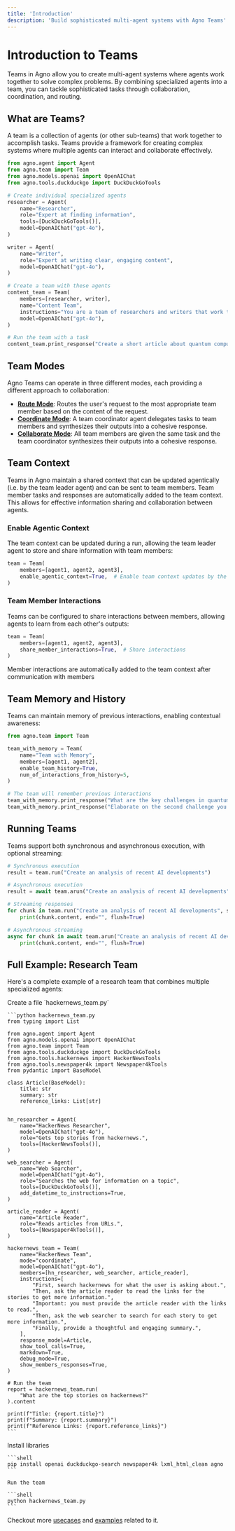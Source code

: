 ```yaml
---
title: 'Introduction'
description: 'Build sophisticated multi-agent systems with Agno Teams'
---
```


# Introduction to Teams

Teams in Agno allow you to create multi-agent systems where agents work together to solve complex problems. By combining specialized agents into a team, you can tackle sophisticated tasks through collaboration, coordination, and routing.

## What are Teams?

A team is a collection of agents (or other sub-teams) that work together to accomplish tasks. Teams provide a framework for creating complex systems where multiple agents can interact and collaborate effectively.

```python
from agno.agent import Agent
from agno.team import Team
from agno.models.openai import OpenAIChat
from agno.tools.duckduckgo import DuckDuckGoTools

# Create individual specialized agents
researcher = Agent(
    name="Researcher",
    role="Expert at finding information",
    tools=[DuckDuckGoTools()],
    model=OpenAIChat("gpt-4o"),
)

writer = Agent(
    name="Writer",
    role="Expert at writing clear, engaging content",
    model=OpenAIChat("gpt-4o"),
)

# Create a team with these agents
content_team = Team(
    members=[researcher, writer],
    name="Content Team",
    instructions="You are a team of researchers and writers that work together to create high-quality content.",
    model=OpenAIChat("gpt-4o"),
)

# Run the team with a task
content_team.print_response("Create a short article about quantum computing")
```

## Team Modes

Agno Teams can operate in three different modes, each providing a different approach to collaboration:

- [**Route Mode**](/teams/route): Routes the user's request to the most appropriate team member based on the content of the request.
- [**Coordinate Mode**](/teams/coordinate): A team coordinator agent delegates tasks to team members and synthesizes their outputs into a cohesive response.
- [**Collaborate Mode**](/teams/collaborate): All team members are given the same task and the team coordinator synthesizes their outputs into a cohesive response.

## Team Context

Teams in Agno maintain a shared context that can be updated agentically (i.e. by the team leader agent) and can be sent to team members. Team member tasks and responses are automatically added to the team context.
This allows for effective information sharing and collaboration between agents.

### Enable Agentic Context

The team context can be updated during a run, allowing the team leader agent to store and share information with team members:

```python
team = Team(
    members=[agent1, agent2, agent3],
    enable_agentic_context=True,  # Enable team context updates by the team leader agent
)
```

### Team Member Interactions

Teams can be configured to share interactions between members, allowing agents to learn from each other's outputs:

```python
team = Team(
    members=[agent1, agent2, agent3],
    share_member_interactions=True,  # Share interactions
)
```
<Tip>
Member interactions are automatically added to the team context after communication with members
</Tip>

## Team Memory and History

Teams can maintain memory of previous interactions, enabling contextual awareness:

```python
from agno.team import Team

team_with_memory = Team(
    name="Team with Memory",
    members=[agent1, agent2],
    enable_team_history=True,
    num_of_interactions_from_history=5,
)

# The team will remember previous interactions
team_with_memory.print_response("What are the key challenges in quantum computing?")
team_with_memory.print_response("Elaborate on the second challenge you mentioned")
```

## Running Teams

Teams support both synchronous and asynchronous execution, with optional streaming:

```python
# Synchronous execution
result = team.run("Create an analysis of recent AI developments")

# Asynchronous execution
result = await team.arun("Create an analysis of recent AI developments")

# Streaming responses
for chunk in team.run("Create an analysis of recent AI developments", stream=True):
    print(chunk.content, end="", flush=True)

# Asynchronous streaming
async for chunk in await team.arun("Create an analysis of recent AI developments", stream=True):
    print(chunk.content, end="", flush=True)
```

## Full Example: Research Team

Here's a complete example of a research team that combines multiple specialized agents:

<Steps>
  <Step title="Create HackerNews Team">
    Create a file `hackernews_team.py`

    ```python hackernews_team.py 
    from typing import List

    from agno.agent import Agent
    from agno.models.openai import OpenAIChat
    from agno.team import Team
    from agno.tools.duckduckgo import DuckDuckGoTools
    from agno.tools.hackernews import HackerNewsTools
    from agno.tools.newspaper4k import Newspaper4kTools
    from pydantic import BaseModel

    class Article(BaseModel):
        title: str
        summary: str
        reference_links: List[str]


    hn_researcher = Agent(
        name="HackerNews Researcher",
        model=OpenAIChat("gpt-4o"),
        role="Gets top stories from hackernews.",
        tools=[HackerNewsTools()],
    )

    web_searcher = Agent(
        name="Web Searcher",
        model=OpenAIChat("gpt-4o"),
        role="Searches the web for information on a topic",
        tools=[DuckDuckGoTools()],
        add_datetime_to_instructions=True,
    )

    article_reader = Agent(
        name="Article Reader",
        role="Reads articles from URLs.",
        tools=[Newspaper4kTools()],
    )

    hackernews_team = Team(
        name="HackerNews Team",
        mode="coordinate",
        model=OpenAIChat("gpt-4o"),
        members=[hn_researcher, web_searcher, article_reader],
        instructions=[
            "First, search hackernews for what the user is asking about.",
            "Then, ask the article reader to read the links for the stories to get more information.",
            "Important: you must provide the article reader with the links to read.",
            "Then, ask the web searcher to search for each story to get more information.",
            "Finally, provide a thoughtful and engaging summary.",
        ],
        response_model=Article,
        show_tool_calls=True,
        markdown=True,
        debug_mode=True,
        show_members_responses=True,
    )

    # Run the team
    report = hackernews_team.run(
        "What are the top stories on hackernews?"
    ).content

    print(f"Title: {report.title}")
    print(f"Summary: {report.summary}")
    print(f"Reference Links: {report.reference_links}")
    ```

  </Step>
  <Step title="Run the team">
    Install libraries

    ```shell
    pip install openai duckduckgo-search newspaper4k lxml_html_clean agno
    ```

    Run the team

    ```shell
    python hackernews_team.py
    ```

  </Step>
</Steps>


Checkout more [usecases](/examples/teams/) and [examples](/examples/concepts/storage/team_storage) related to it.